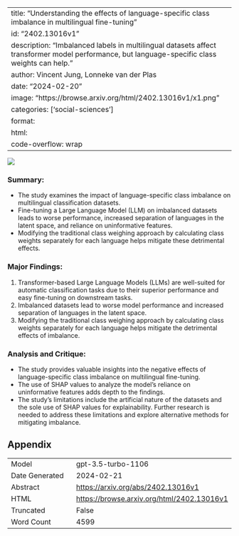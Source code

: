 
---
title: "Understanding the effects of language-specific class imbalance in multilingual fine-tuning"
id: "2402.13016v1"
description: "Imbalanced labels in multilingual datasets affect transformer model performance, but language-specific class weights can help."
author: Vincent Jung, Lonneke van der Plas
date: "2024-02-20"
image: "https://browse.arxiv.org/html/2402.13016v1/x1.png"
categories: ['social-sciences']
format:
  html:
    code-overflow: wrap
---

![](https://browse.arxiv.org/html/2402.13016v1/x1.png)

### **Summary:**
- The study examines the impact of language-specific class imbalance on multilingual classification datasets.
- Fine-tuning a Large Language Model (LLM) on imbalanced datasets leads to worse performance, increased separation of languages in the latent space, and reliance on uninformative features.
- Modifying the traditional class weighing approach by calculating class weights separately for each language helps mitigate these detrimental effects.

### Major Findings:
1. Transformer-based Large Language Models (LLMs) are well-suited for automatic classification tasks due to their superior performance and easy fine-tuning on downstream tasks.
2. Imbalanced datasets lead to worse model performance and increased separation of languages in the latent space.
3. Modifying the traditional class weighing approach by calculating class weights separately for each language helps mitigate the detrimental effects of imbalance.

### Analysis and Critique:
- The study provides valuable insights into the negative effects of language-specific class imbalance on multilingual fine-tuning.
- The use of SHAP values to analyze the model's reliance on uninformative features adds depth to the findings.
- The study's limitations include the artificial nature of the datasets and the sole use of SHAP values for explainability. Further research is needed to address these limitations and explore alternative methods for mitigating imbalance.

## Appendix

|          |          |
|----------|----------|
| Model     | gpt-3.5-turbo-1106       |
| Date Generated     | 2024-02-21       |
| Abstract | [https://arxiv.org/abs/2402.13016v1](https://arxiv.org/abs/2402.13016v1)        |
| HTML     | [https://browse.arxiv.org/html/2402.13016v1](https://browse.arxiv.org/html/2402.13016v1)       |
| Truncated       | False       |
| Word Count       | 4599       |